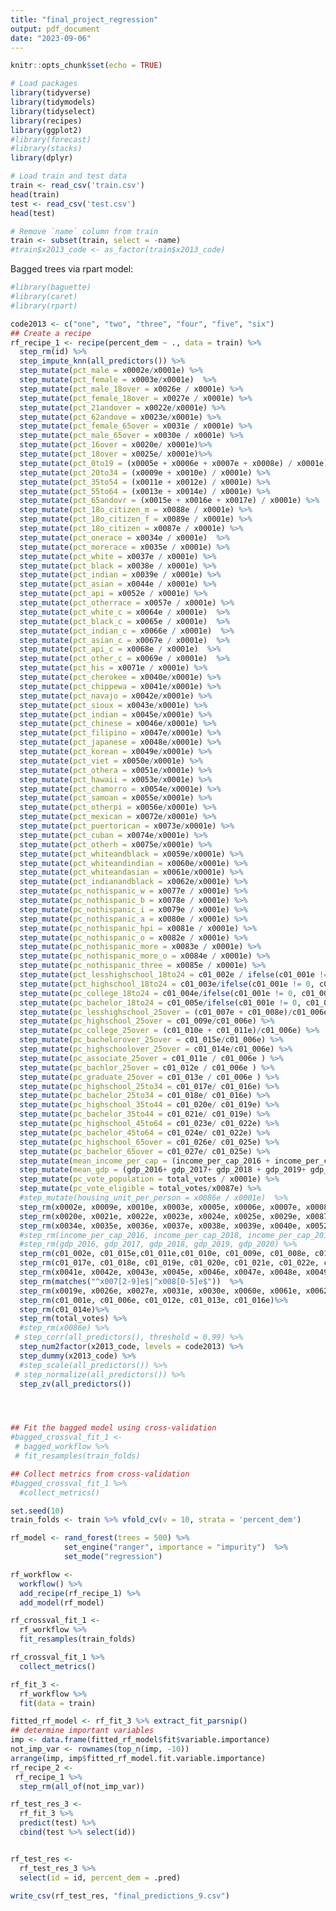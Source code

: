 ```yaml
---
title: "final_project_regression"
output: pdf_document
date: "2023-09-06"
---
```


```r
knitr::opts_chunk$set(echo = TRUE)
```


```r
# Load packages
library(tidyverse)
library(tidymodels)
library(tidyselect)
library(recipes)
library(ggplot2)
#library(forecast)
#library(stacks)
library(dplyr)

```

```r
# Load train and test data
train <- read_csv('train.csv')
head(train)
test <- read_csv('test.csv')
head(test)
```

```r
# Remove `name` column from train
train <- subset(train, select = -name)
#train$x2013_code <- as_factor(train$x2013_code)
```

Bagged trees via rpart model:  
```r
#library(baguette)
#library(caret)
#library(rpart)
```


```r
code2013 <- c("one", "two", "three", "four", "five", "six")
## Create a recipe
rf_recipe_1 <- recipe(percent_dem ~ ., data = train) %>%
  step_rm(id) %>%
  step_impute_knn(all_predictors()) %>%
  step_mutate(pct_male = x0002e/x0001e) %>%
  step_mutate(pct_female = x0003e/x0001e)  %>%
  step_mutate(pct_male_18over = x0026e / x0001e) %>%
  step_mutate(pct_female_18over = x0027e / x0001e) %>%
  step_mutate(pct_21andover = x0022e/x0001e) %>%
  step_mutate(pct_62andove = x0023e/x0001e) %>%
  step_mutate(pct_female_65over = x0031e / x0001e) %>%
  step_mutate(pct_male_65over = x0030e / x0001e) %>%
  step_mutate(pct_16over = x0020e/ x0001e)%>%
  step_mutate(pct_18over = x0025e/ x0001e)%>%
  step_mutate(pct_0to19 = (x0005e + x0006e + x0007e + x0008e) / x0001e) %>%
  step_mutate(pct_20to34 = (x0009e + x0010e) / x0001e) %>%
  step_mutate(pct_35to54 = (x0011e + x0012e) / x0001e) %>%
  step_mutate(pct_55to64 = (x0013e + x0014e) / x0001e) %>%
  step_mutate(pct_65andovr = (x0015e + x0016e + x0017e) / x0001e) %>%
  step_mutate(pct_18o_citizen_m = x0088e / x0001e) %>%
  step_mutate(pct_18o_citizen_f = x0089e / x0001e) %>%
  step_mutate(pct_18o_citizen = x0087e / x0001e) %>%
  step_mutate(pct_onerace = x0034e / x0001e)  %>%
  step_mutate(pct_morerace = x0035e / x0001e) %>%
  step_mutate(pct_white = x0037e / x0001e) %>%
  step_mutate(pct_black = x0038e / x0001e) %>%
  step_mutate(pct_indian = x0039e / x0001e) %>%
  step_mutate(pct_asian = x0044e / x0001e) %>%
  step_mutate(pct_api = x0052e / x0001e) %>%
  step_mutate(pct_otherrace = x0057e / x0001e) %>%
  step_mutate(pct_white_c = x0064e / x0001e)  %>%
  step_mutate(pct_black_c = x0065e / x0001e)  %>%
  step_mutate(pct_indian_c = x0066e / x0001e)  %>%
  step_mutate(pct_asian_c = x0067e / x0001e)  %>%
  step_mutate(pct_api_c = x0068e / x0001e)  %>%
  step_mutate(pct_other_c = x0069e / x0001e)  %>%
  step_mutate(pct_his = x0071e / x0001e) %>%
  step_mutate(pct_cherokee = x0040e/x0001e) %>%
  step_mutate(pct_chippewa = x0041e/x0001e) %>%
  step_mutate(pct_navajo = x0042e/x0001e) %>%
  step_mutate(pct_sioux = x0043e/x0001e) %>%
  step_mutate(pct_indian = x0045e/x0001e) %>%
  step_mutate(pct_chinese = x0046e/x0001e) %>%
  step_mutate(pct_filipino = x0047e/x0001e) %>%
  step_mutate(pct_japanese = x0048e/x0001e) %>%
  step_mutate(pct_korean = x0049e/x0001e) %>%
  step_mutate(pct_viet = x0050e/x0001e) %>%
  step_mutate(pct_othera = x0051e/x0001e) %>%
  step_mutate(pct_hawaii = x0053e/x0001e) %>%
  step_mutate(pct_chamorro = x0054e/x0001e) %>%
  step_mutate(pct_samoan = x0055e/x0001e) %>%
  step_mutate(pct_otherpi = x0056e/x0001e) %>%
  step_mutate(pct_mexican = x0072e/x0001e) %>%
  step_mutate(pct_puertorican = x0073e/x0001e) %>%
  step_mutate(pct_cuban = x0074e/x0001e) %>%
  step_mutate(pct_otherh = x0075e/x0001e) %>%
  step_mutate(pct_whiteandblack = x0059e/x0001e) %>%
  step_mutate(pct_whiteandindian = x0060e/x0001e) %>%
  step_mutate(pct_whiteandasian = x0061e/x0001e) %>%
  step_mutate(pct_indianandblack = x0062e/x0001e) %>%
  step_mutate(pc_nothispanic_w = x0077e / x0001e) %>%
  step_mutate(pc_nothispanic_b = x0078e / x0001e) %>%
  step_mutate(pc_nothispanic_i = x0079e / x0001e) %>%
  step_mutate(pc_nothispanic_a = x0080e / x0001e) %>%
  step_mutate(pc_nothispanic_hpi = x0081e / x0001e) %>%
  step_mutate(pc_nothispanic_o = x0082e / x0001e) %>%
  step_mutate(pc_nothispanic_more = x0083e / x0001e) %>%
  step_mutate(pc_nothispanic_more_o = x0084e / x0001e) %>%
  step_mutate(pc_nothispanic_three = x0085e / x0001e) %>%
  step_mutate(pct_lesshighschool_18to24 = c01_002e / ifelse(c01_001e != 0, c01_001e, 1))  %>%
  step_mutate(pct_highschool_18to24 = c01_003e/ifelse(c01_001e != 0, c01_001e, 1)) %>%
  step_mutate(pc_college_18to24 = c01_004e/ifelse(c01_001e != 0, c01_001e, 1)) %>%
  step_mutate(pc_bachelor_18to24 = c01_005e/ifelse(c01_001e != 0, c01_001e, 1)) %>%
  step_mutate(pc_lesshighschool_25over = (c01_007e + c01_008e)/c01_006e) %>%
  step_mutate(pc_highschool_25over = c01_009e/c01_006e) %>%
  step_mutate(pc_college_25over = (c01_010e + c01_011e)/c01_006e) %>%
  step_mutate(pc_bachelorover_25over = c01_015e/c01_006e) %>%
  step_mutate(pc_highschoolover_25over = c01_014e/c01_006e) %>%
  step_mutate(pc_associate_25over = c01_011e / c01_006e ) %>%
  step_mutate(pc_bachlor_25over = c01_012e / c01_006e ) %>%
  step_mutate(pc_graduate_25over = c01_013e / c01_006e ) %>%
  step_mutate(pc_highschool_25to34 = c01_017e/ c01_016e) %>%
  step_mutate(pc_bachelor_25to34 = c01_018e/ c01_016e) %>%
  step_mutate(pc_highschool_35to44 = c01_020e/ c01_019e) %>%
  step_mutate(pc_bachelor_35to44 = c01_021e/ c01_019e) %>%
  step_mutate(pc_highschool_45to64 = c01_023e/ c01_022e) %>%
  step_mutate(pc_bachelor_45to64 = c01_024e/ c01_022e) %>%
  step_mutate(pc_highschool_65over = c01_026e/ c01_025e) %>%
  step_mutate(pc_bachelor_65over = c01_027e/ c01_025e) %>%
  step_mutate(mean_income_per_cap = (income_per_cap_2016 + income_per_cap_2017+ income_per_cap_2018 + income_per_cap_2019+ income_per_cap_2020) / 5)  %>%
  step_mutate(mean_gdp = (gdp_2016+ gdp_2017+ gdp_2018 + gdp_2019+ gdp_2020)/5) %>%
  step_mutate(pc_vote_population = total_votes / x0001e) %>%
  step_mutate(pc_vote_eligible = total_votes/x0087e) %>%
  #step_mutate(housing_unit_per_person = x0086e / x0001e)  %>%
  step_rm(x0002e, x0009e, x0010e, x0003e, x0005e, x0006e, x0007e, x0008e, x0033e, x0011e, x0012e, x0013e, x0014e, x0015e, x0016e, x0017e) %>%
  step_rm(x0020e, x0021e, x0022e, x0023e, x0024e, x0025e, x0029e, x0087e, x0088e, x0089e) %>% #age
  step_rm(x0034e, x0035e, x0036e, x0037e, x0038e, x0039e, x0040e, x0052e, x0044e,x0057e, x0058e, x0064e, x0065e,x0066e, x0067e, x0068e, x0069e, x0071e) %>% #race
  #step_rm(income_per_cap_2016, income_per_cap_2018, income_per_cap_2017, income_per_cap_2019, income_per_cap_2020) %>%
  #step_rm(gdp_2016, gdp_2017, gdp_2018, gdp_2019, gdp_2020) %>%
  step_rm(c01_002e, c01_015e,c01_011e,c01_010e, c01_009e, c01_008e, c01_007e,  c01_005e, c01_004e, c01_003e) %>% 
  step_rm(c01_017e, c01_018e, c01_019e, c01_020e, c01_021e, c01_022e, c01_023e, c01_024e, c01_025e, c01_026e, c01_027e)%>% 
  step_rm(x0041e, x0042e, x0043e, x0045e, x0046e, x0047e, x0048e, x0049e, x0050e, x0051e, x0053e, x0054e, x0055e, x0056e) %>% 
  step_rm(matches("^x007[2-9]e$|^x008[0-5]e$"))  %>%
  step_rm(x0019e, x0026e, x0027e, x0031e, x0030e, x0060e, x0061e, x0062e, x0059e) %>%
  step_rm(c01_001e, c01_006e, c01_012e, c01_013e, c01_016e)%>%
  step_rm(c01_014e)%>%
  step_rm(total_votes) %>%
  #step_rm(x0086e) %>%
 # step_corr(all_predictors(), threshold = 0.99) %>%
  step_num2factor(x2013_code, levels = code2013) %>%
  step_dummy(x2013_code) %>%
  #step_scale(all_predictors()) %>%
 # step_normalize(all_predictors()) %>%
  step_zv(all_predictors())




## Fit the bagged model using cross-validation
#bagged_crossval_fit_1 <- 
 # bagged_workflow %>%
 # fit_resamples(train_folds)

## Collect metrics from cross-validation
#bagged_crossval_fit_1 %>% 
  #collect_metrics()
```




```r
set.seed(10)
train_folds <- train %>% vfold_cv(v = 10, strata = 'percent_dem')
```



```r

rf_model <- rand_forest(trees = 500) %>% 
            set_engine("ranger", importance = "impurity")  %>% 
            set_mode("regression")

rf_workflow <- 
  workflow() %>%
  add_recipe(rf_recipe_1) %>%
  add_model(rf_model)

rf_crossval_fit_1 <- 
  rf_workflow %>%
  fit_resamples(train_folds)

rf_crossval_fit_1 %>% 
  collect_metrics()


```
```r
rf_fit_3 <- 
  rf_workflow %>%
  fit(data = train)

```

```r
fitted_rf_model <- rf_fit_3 %>% extract_fit_parsnip()
## determine important variables
imp <- data.frame(fitted_rf_model$fit$variable.importance)
not_imp_var <- rownames(top_n(imp, -10))
arrange(imp, imp$fitted_rf_model.fit.variable.importance)
rf_recipe_2 <-
 rf_recipe_1 %>%
  step_rm(all_of(not_imp_var))
```


```r


rf_test_res_3 <-
  rf_fit_3 %>%
  predict(test) %>%
  cbind(test %>% select(id))


rf_test_res <- 
  rf_test_res_3 %>%
  select(id = id, percent_dem = .pred)

write_csv(rf_test_res, "final_predictions_9.csv")


```

